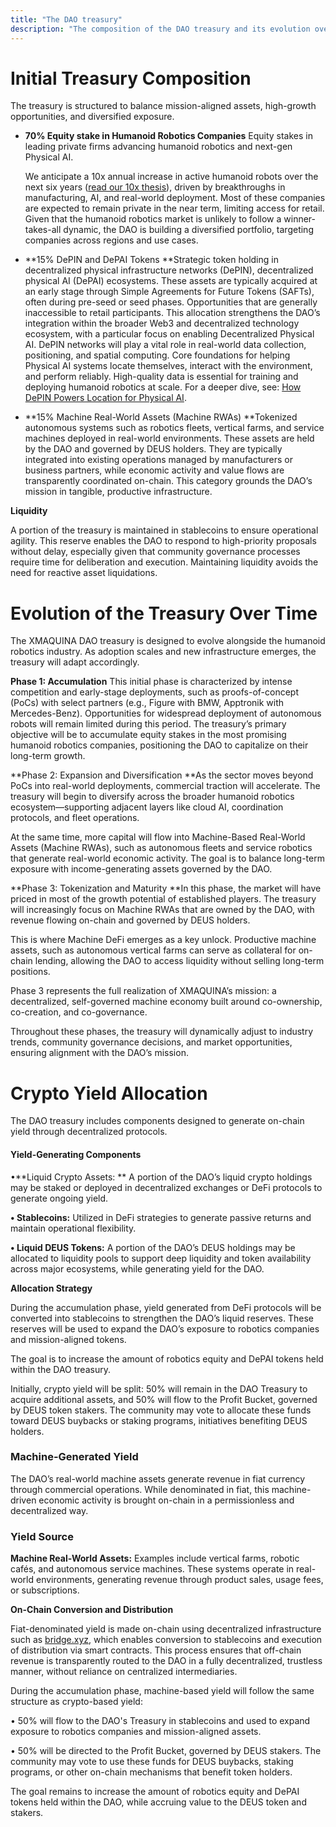 ```yaml
---
title: "The DAO treasury"
description: "The composition of the DAO treasury and its evolution over time"
---
```


# Initial Treasury Composition

The treasury is structured to balance mission-aligned assets, high-growth opportunities, and diversified exposure.

- **70% Equity stake in Humanoid Robotics Companies** Equity stakes in leading private firms advancing humanoid robotics and next-gen Physical AI.

  We anticipate a 10x annual increase in active humanoid robots over the next six years ([read our 10x thesis](https://www.xmaquina.io/blog/why-robotics-investments-are-outperforming-crypto)), driven by breakthroughs in manufacturing, AI, and real-world deployment. Most of these companies are expected to remain private in the near term, limiting access for retail. Given that the humanoid robotics market is unlikely to follow a winner-takes-all dynamic, the DAO is building a diversified portfolio, targeting companies across regions and use cases.
- **15% DePIN and DePAI Tokens **Strategic token holding in decentralized physical infrastructure networks (DePIN), decentralized physical AI (DePAI) ecosystems. These assets are typically acquired at an early stage through Simple Agreements for Future Tokens (SAFTs), often during pre-seed or seed phases. Opportunities that are generally inaccessible to retail participants. This allocation strengthens the DAO’s integration within the broader Web3 and decentralized technology ecosystem, with a particular focus on enabling Decentralized Physical AI. DePIN networks will play a vital role in real-world data collection, positioning, and spatial computing. Core foundations for helping Physical AI systems locate themselves, interact with the environment, and perform reliably. High-quality data is essential for training and deploying humanoid robotics at scale. For a deeper dive, see: [How DePIN Powers Location for Physical AI](https://www.xmaquina.io/blog/how-depin-powers-location-for-physical-ai).
- **15% Machine Real-World Assets (Machine RWAs) **Tokenized autonomous systems such as robotics fleets, vertical farms, and service machines deployed in real-world environments. These assets are held by the DAO and governed by DEUS holders. They are typically integrated into existing operations managed by manufacturers or business partners, while economic activity and value flows are transparently coordinated on-chain. This category grounds the DAO’s mission in tangible, productive infrastructure.

**Liquidity**

A portion of the treasury is maintained in stablecoins to ensure operational agility. This reserve enables the DAO to respond to high-priority proposals without delay, especially given that community governance processes require time for deliberation and execution. Maintaining liquidity avoids the need for reactive asset liquidations.

# Evolution of the Treasury Over Time

The XMAQUINA DAO treasury is designed to evolve alongside the humanoid robotics industry. As adoption scales and new infrastructure emerges, the treasury will adapt accordingly.

**Phase 1: Accumulation** This initial phase is characterized by intense competition and early-stage deployments, such as proofs-of-concept (PoCs) with select partners (e.g., Figure with BMW, Apptronik with Mercedes-Benz). Opportunities for widespread deployment of autonomous robots will remain limited during this period. The treasury’s primary objective will be to accumulate equity stakes in the most promising humanoid robotics companies, positioning the DAO to capitalize on their long-term growth. 

**Phase 2: Expansion and Diversification **As the sector moves beyond PoCs into real-world deployments, commercial traction will accelerate. The treasury will begin to diversify across the broader humanoid robotics ecosystem—supporting adjacent layers like cloud AI, coordination protocols, and fleet operations.

At the same time, more capital will flow into Machine-Based Real-World Assets (Machine RWAs), such as autonomous fleets and service robotics that generate real-world economic activity. The goal is to balance long-term exposure with income-generating assets governed by the DAO.

**Phase 3: Tokenization and Maturity **In this phase, the market will have priced in most of the growth potential of established players. The treasury will increasingly focus on Machine RWAs that are owned by the DAO, with revenue flowing on-chain and governed by DEUS holders.

This is where Machine DeFi emerges as a key unlock. Productive machine assets, such as autonomous vertical farms can serve as collateral for on-chain lending, allowing the DAO to access liquidity without selling long-term positions.

Phase 3 represents the full realization of XMAQUINA’s mission: a decentralized, self-governed machine economy built around co-ownership, co-creation, and co-governance.

Throughout these phases, the treasury will dynamically adjust to industry trends, community governance decisions, and market opportunities, ensuring alignment with the DAO’s mission.

# Crypto Yield Allocation

The DAO treasury includes components designed to generate on-chain yield through decentralized protocols.

#### **Yield-Generating Components**

•**Liquid Crypto Assets: ** A portion of the DAO’s liquid crypto holdings may be staked or deployed in decentralized exchanges or DeFi protocols to generate ongoing yield.

**• Stablecoins:** Utilized in DeFi strategies to generate passive returns and maintain operational flexibility.

**• Liquid DEUS Tokens:** A portion of the DAO’s DEUS holdings may be allocated to liquidity pools to support deep liquidity and token availability across major ecosystems, while generating yield for the DAO.

**Allocation Strategy**

During the accumulation phase, yield generated from DeFi protocols will be converted into stablecoins to strengthen the DAO’s liquid reserves. These reserves will be used to expand the DAO’s exposure to robotics companies and mission-aligned tokens.

The goal is to increase the amount of robotics equity and DePAI tokens held within the DAO treasury.

Initially, crypto yield will be split: 50% will remain in the DAO Treasury to acquire additional assets, and 50% will flow to the Profit Bucket, governed by DEUS token stakers. The community may vote to allocate these funds toward DEUS buybacks or staking programs, initiatives benefiting DEUS holders.

### Machine-Generated Yield

The DAO’s real-world machine assets generate revenue in fiat currency through commercial operations. While denominated in fiat, this machine-driven economic activity is brought on-chain in a permissionless and decentralized way.

### Yield Source

**Machine Real-World Assets:** Examples include vertical farms, robotic cafés, and autonomous service machines. These systems operate in real-world environments, generating revenue through product sales, usage fees, or subscriptions.

**On-Chain Conversion and Distribution**

Fiat-denominated yield is made on-chain using decentralized infrastructure such as [bridge.xyz](http://bridge.xyz), which enables conversion to stablecoins and execution of distribution via smart contracts. This process ensures that off-chain revenue is transparently routed to the DAO in a fully decentralized, trustless manner, without reliance on centralized intermediaries.

During the accumulation phase, machine-based yield will follow the same structure as crypto-based yield:

• 50% will flow to the DAO's Treasury in stablecoins and used to expand exposure to robotics companies and mission-aligned assets.

• 50% will be directed to the Profit Bucket, governed by DEUS stakers. The community may vote to use these funds for DEUS buybacks, staking programs, or other on-chain mechanisms that benefit token holders.

The goal remains to increase the amount of robotics equity and DePAI tokens held within the DAO, while accruing value to the DEUS token and stakers.